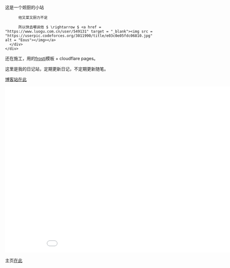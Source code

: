 
<BaseLayout title="Home">
  <BaseCard title="Home">
    <div class="flex">
      <div class="p-6">
          这是一个妲厨的小站

          他又菜又厨力不足

          所以快去嘲讽他 $ \rightarrow $ <a href = "https://www.luogu.com.cn/user/549131" target = "_blank"><img src = "https://userpic.codeforces.org/3011990/title/e03c0e05fdc06810.jpg" alt = "Eous"></img></a>
      </div>
    </div>

  </BaseCard>

  <BaseCard title="Home" image="/head_pic/Nahida_1.webp">
  还在施工，用的<a href = "https://kkgithub.com/EveSunMaple/Frosti">frosti</a>模板 + cloudflare pages。
  
  这里是我的日记站，定期更新日记，不定期更新随笔。

  <a href = "https://sigewinne.us" target = "_blank">博客站在此</a>

  <iframe src="//player.bilibili.com/player.html?isOutside=true&aid=113674530329946&bvid=BV1Q4kAYgER6&cid=27462468664&p=1" scrolling="no" border="0" frameborder="no" framespacing="0" allowfullscreen="true" width = "960" height = "540"></iframe>

  主页<a href = "/about">在此</a>
  </BaseCard>
</BaseLayout>
